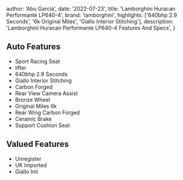 
  author: 'Abu Garciá',
  date: '2022-07-23',
  title: 'Lamborghini Huracan Performante LP640-4',
  brand: 'lamborghini',
  highlights: ['640bhp 2.9 Seconds', '6k Original Miles', 'Giallo Interior Stitching'],
  description:
    'Lamborghini Huracan Performante LP640-4 Features And Specs',
}


## Auto Features
- Sport Racing Seat
- lifter
- 640bhp 2.9 Seconds
- Giallo Interior Stitching
- Carbon Forged
- Rear View Camera Assist
- Bronze Wheel
- Original Miles 6k
- Rear Wing Carbon Forged
- Ceramic Brake
- Support Cushion Seat

## Valued Features
- Unregister
- UK Imported
- Giallo Inti
